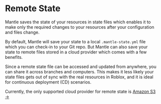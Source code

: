 # Remote State

Mantle saves the state of your resources in state files which enables it to make only the required
changes to your resources after your configuration and files change.

By default, Mantle will save your state to a local `.mantle-state.yml` file which you can check-in
to your Git repo. But Mantle can also save your state to remote files stored in a cloud provider
which comes with a few benefits.

Since a remote state file can be accessed and updated from anywhere, you can share it across
branches and computers. This makes it less likely your state files gets out of sync with the real
resources in Roblox, and it is ideal for continuous deployment (CD) scenarios.

Currently, the only supported cloud provider for remote state is [Amazon S3 →](/docs/remote-state/amazon-s3)
